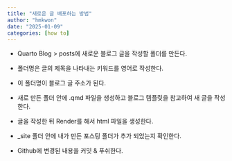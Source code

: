 ```yaml
---
title: "새로운 글 배포하는 방법"
author: "hmkwon"
date: "2025-01-09"
categories: [how to]
---
```



- Quarto Blog > posts에 새로운 블로그 글을 작성할 폴더를 만든다.

- 폴더명은 글의 제목을 나타내는 키워드를 영어로 작성한다.

- 이 폴더명이 블로그 글 주소가 된다.

- 새로 만든 폴더 안에 .qmd 파일을 생성하고 블로그 템플릿을 참고하여 새 글을 작성한다.

- 글을 작성한 뒤 Render를 해서 html 파일을 생성한다. 

- _site 폴더 안에 내가 만든 포스팅 폴더가 추가 되었는지 확인한다.

- Github에 변경된 내용을 커밋 & 푸쉬한다.